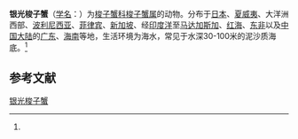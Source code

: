 {{Speciesbox
| name = 银光梭子蟹
| status = 
| status_system = 
| image = 
| genus = Portunus
| species = argentatus
| authority = (White, 1847)<ref name='id11653'>{{cite web| url =http://www.bioinfo.cn/db05/BjdwSpecies.php?action=view&id=11653| title =银光梭子蟹| work =《中国动物物种编目数据库》| publisher =中国科学院微生物研究所| author =中国科学院动物研究所| accessdate =2009-04-28| deadurl =yes| archiveurl =https://web.archive.org/web/20160304235405/http://www.bioinfo.cn/db05/BjdwSpecies.php?action=view&id=11653| archivedate =2016-03-04}}</ref>
}}

'''银光梭子蟹'''（[[学名|学名]]：{{lang|la|''Portunus argentatus''}}）为[[梭子蟹科|梭子蟹科]][[梭子蟹属|梭子蟹属]]的动物。分布于[[日本|日本]]、[[夏威夷|夏威夷]]、大洋洲西部、[[波利尼西亚|波利尼西亚]]、[[菲律宾|菲律宾]]、[[新加坡|新加坡]]、经[[印度洋|印度洋]]至[[马达加斯加|马达加斯加]]、[[红海|红海]]、[[东非|东非]]以及[[中国大陆|中国大陆]]的[[广东|广东]]、[[海南|海南]]等地，生活环境为海水，常见于水深30-100米的泥沙质海底。<ref name='id11653'/>

== 参考文献 ==
{{reflist}}

{{Wikispecies|Portunus argentatus}}
{{Taxonbar|from=Q4482447}}

[[Category:梭子蟹属|银光梭子蟹]]


{{螃蟹小作品}}